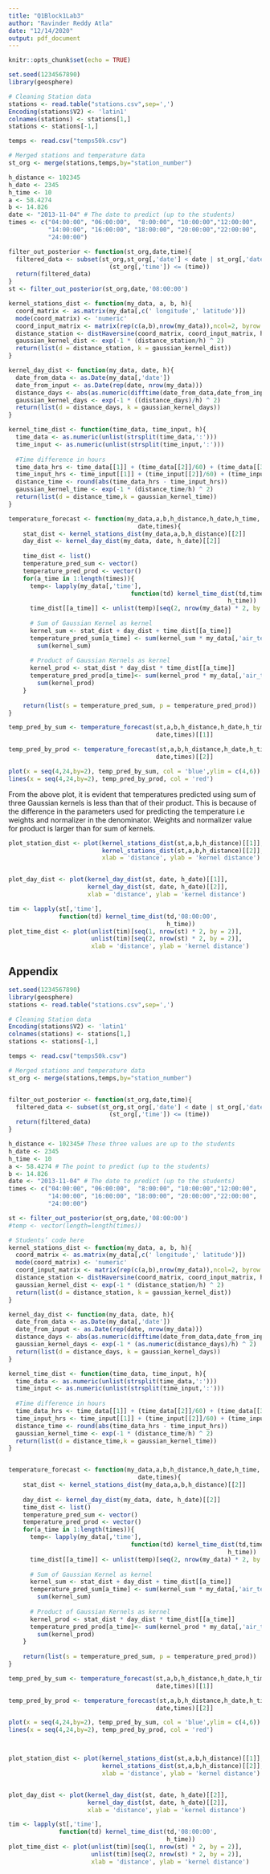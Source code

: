 ```yaml
---
title: "Q1Block1Lab3"
author: "Ravinder Reddy Atla"
date: "12/14/2020"
output: pdf_document
---
```


```r
knitr::opts_chunk$set(echo = TRUE)
```

```r
set.seed(1234567890) 
library(geosphere)
```

```r
# Cleaning Station data
stations <- read.table("stations.csv",sep=',')
Encoding(stations$V2) <- 'latin1'
colnames(stations) <- stations[1,]
stations <- stations[-1,]

temps <- read.csv("temps50k.csv")

# Merged stations and temperature data
st_org <- merge(stations,temps,by="station_number")

```

```r
h_distance <- 102345 
h_date <- 2345
h_time <- 10
a <- 58.4274 
b <- 14.826 
date <- "2013-11-04" # The date to predict (up to the students) 
times <- c("04:00:00", "06:00:00",  "8:00:00", "10:00:00","12:00:00", 
           "14:00:00", "16:00:00", "18:00:00", "20:00:00","22:00:00",
           "24:00:00")
```

```r
filter_out_posterior <- function(st_org,date,time){
  filtered_data <- subset(st_org,st_org[,'date'] < date | st_org[,'date'] == date & 
                            (st_org[,'time']) <= (time))
  return(filtered_data)
}
st <- filter_out_posterior(st_org,date,'08:00:00')
```

```r

kernel_stations_dist <- function(my_data, a, b, h){
  coord_matrix <- as.matrix(my_data[,c(' longitude',' latitude')])
  mode(coord_matrix) <- 'numeric'
  coord_input_matrix <- matrix(rep(c(a,b),nrow(my_data)),ncol=2, byrow = TRUE)
  distance_station <- distHaversine(coord_matrix, coord_input_matrix, h)
  gaussian_kernel_dist <- exp(-1 * (distance_station/h) ^ 2)
  return(list(d = distance_station, k = gaussian_kernel_dist))
}

```

```r

kernel_day_dist <- function(my_data, date, h){
  date_from_data <- as.Date(my_data[,'date'])
  date_from_input <- as.Date(rep(date, nrow(my_data)))
  distance_days <- abs(as.numeric(difftime(date_from_data,date_from_input, units = 'days')))
  gaussian_kernel_days <- exp(-1 * ((distance_days)/h) ^ 2)
  return(list(d = distance_days, k = gaussian_kernel_days))
}
```

```r

kernel_time_dist <- function(time_data, time_input, h){
  time_data <- as.numeric(unlist(strsplit(time_data,':')))
  time_input <- as.numeric(unlist(strsplit(time_input,':')))
  
  #Time difference in hours
  time_data_hrs <- time_data[[1]] + (time_data[[2]]/60) + (time_data[[3]]/3600)
  time_input_hrs <- time_input[[1]] + (time_input[[2]]/60) + (time_input[[3]]/3600)
  distance_time <- round(abs(time_data_hrs - time_input_hrs))
  gaussian_kernel_time <- exp(-1 * (distance_time/h) ^ 2)
  return(list(d = distance_time,k = gaussian_kernel_time))
}
```

```r

temperature_forecast <- function(my_data,a,b,h_distance,h_date,h_time,
                                    date,times){
    stat_dist <- kernel_stations_dist(my_data,a,b,h_distance)[[2]]
    day_dist <- kernel_day_dist(my_data, date, h_date)[[2]]
    
    time_dist <- list()
    temperature_pred_sum <- vector()
    temperature_pred_prod <- vector()
    for(a_time in 1:length(times)){
      temp<- lapply(my_data[,'time'], 
                                  function(td) kernel_time_dist(td,times[a_time],
                                                             h_time))
      time_dist[[a_time]] <- unlist(temp)[seq(2, nrow(my_data) * 2, by = 2)]
      
      # Sum of Gaussian Kernel as kernel
      kernel_sum <- stat_dist + day_dist + time_dist[[a_time]]
      temperature_pred_sum[a_time] <- sum(kernel_sum * my_data[,'air_temperature']) / 
        sum(kernel_sum)
      
      # Product of Gaussian Kernels as kernel
      kernel_prod <- stat_dist * day_dist * time_dist[[a_time]]
      temperature_pred_prod[a_time]<- sum(kernel_prod * my_data[,'air_temperature']) / 
        sum(kernel_prod)
    }
    
    return(list(s = temperature_pred_sum, p = temperature_pred_prod))
}

```


```r
temp_pred_by_sum <- temperature_forecast(st,a,b,h_distance,h_date,h_time,
                                         date,times)[[1]]

temp_pred_by_prod <- temperature_forecast(st,a,b,h_distance,h_date,h_time,
                                         date,times)[[2]]

plot(x = seq(4,24,by=2), temp_pred_by_sum, col = 'blue',ylim = c(4,6))
lines(x = seq(4,24,by=2), temp_pred_by_prod, col = 'red')
```

From the above plot, it is evident that temperatures predicted using sum of 
three Gaussian kernels is less than that of their product. This is because of 
the difference in the parameters used for predicting the temperature i.e weights 
and normalizer in the denominator. Weights and normalizer value for product is 
larger than for sum of kernels. 


```r
plot_station_dist <- plot(kernel_stations_dist(st,a,b,h_distance)[[1]], 
                          kernel_stations_dist(st,a,b,h_distance)[[2]],
                          xlab = 'distance', ylab = 'kernel distance')


plot_day_dist <- plot(kernel_day_dist(st, date, h_date)[[1]],
                      kernel_day_dist(st, date, h_date)[[2]],
                      xlab = 'distance', ylab = 'kernel distance')

tim <- lapply(st[,'time'], 
              function(td) kernel_time_dist(td,'08:00:00',
                                            h_time))
plot_time_dist <- plot(unlist(tim)[seq(1, nrow(st) * 2, by = 2)],
                       unlist(tim)[seq(2, nrow(st) * 2, by = 2)],
                       xlab = 'distance', ylab = 'kernel distance')
```




## Appendix

```r

set.seed(1234567890) 
library(geosphere)
stations <- read.table("stations.csv",sep=',')

# Cleaning Station data
Encoding(stations$V2) <- 'latin1'
colnames(stations) <- stations[1,]
stations <- stations[-1,]

temps <- read.csv("temps50k.csv")

# Merged stations and temperature data
st_org <- merge(stations,temps,by="station_number")


filter_out_posterior <- function(st_org,date,time){
  filtered_data <- subset(st_org,st_org[,'date'] < date | st_org[,'date'] == date & 
                            (st_org[,'time']) <= (time))
  return(filtered_data)
}

h_distance <- 102345# These three values are up to the students 
h_date <- 2345
h_time <- 10
a <- 58.4274 # The point to predict (up to the students) 
b <- 14.826 
date <- "2013-11-04" # The date to predict (up to the students) 
times <- c("04:00:00", "06:00:00",  "8:00:00", "10:00:00","12:00:00", 
           "14:00:00", "16:00:00", "18:00:00", "20:00:00","22:00:00",
           "24:00:00")

st <- filter_out_posterior(st_org,date,'08:00:00')
#temp <- vector(length=length(times)) 

# Students’ code here
kernel_stations_dist <- function(my_data, a, b, h){
  coord_matrix <- as.matrix(my_data[,c(' longitude',' latitude')])
  mode(coord_matrix) <- 'numeric'
  coord_input_matrix <- matrix(rep(c(a,b),nrow(my_data)),ncol=2, byrow = TRUE)
  distance_station <- distHaversine(coord_matrix, coord_input_matrix, h)
  gaussian_kernel_dist <- exp(-1 * (distance_station/h) ^ 2)
  return(list(d = distance_station, k = gaussian_kernel_dist))
}

kernel_day_dist <- function(my_data, date, h){
  date_from_data <- as.Date(my_data[,'date'])
  date_from_input <- as.Date(rep(date, nrow(my_data)))
  distance_days <- abs(as.numeric(difftime(date_from_data,date_from_input, units = 'days')))
  gaussian_kernel_days <- exp(-1 * (as.numeric(distance_days)/h) ^ 2)
  return(list(d = distance_days, k = gaussian_kernel_days))
}

kernel_time_dist <- function(time_data, time_input, h){
  time_data <- as.numeric(unlist(strsplit(time_data,':')))
  time_input <- as.numeric(unlist(strsplit(time_input,':')))
  
  #Time difference in hours
  time_data_hrs <- time_data[[1]] + (time_data[[2]]/60) + (time_data[[3]]/3600)
  time_input_hrs <- time_input[[1]] + (time_input[[2]]/60) + (time_input[[3]]/3600)
  distance_time <- round(abs(time_data_hrs - time_input_hrs))
  gaussian_kernel_time <- exp(-1 * (distance_time/h) ^ 2)
  return(list(d = distance_time,k = gaussian_kernel_time))
}


temperature_forecast <- function(my_data,a,b,h_distance,h_date,h_time,
                                    date,times){
    stat_dist <- kernel_stations_dist(my_data,a,b,h_distance)[[2]]
    
    day_dist <- kernel_day_dist(my_data, date, h_date)[[2]]
    time_dist <- list()
    temperature_pred_sum <- vector()
    temperature_pred_prod <- vector()
    for(a_time in 1:length(times)){
      temp<- lapply(my_data[,'time'], 
                                  function(td) kernel_time_dist(td,times[a_time],
                                                             h_time))
      time_dist[[a_time]] <- unlist(temp)[seq(2, nrow(my_data) * 2, by = 2)]
      
      # Sum of Gaussian Kernel as kernel
      kernel_sum <- stat_dist + day_dist + time_dist[[a_time]]
      temperature_pred_sum[a_time] <- sum(kernel_sum * my_data[,'air_temperature']) / 
        sum(kernel_sum)
      
      # Product of Gaussian Kernels as kernel
      kernel_prod <- stat_dist * day_dist * time_dist[[a_time]]
      temperature_pred_prod[a_time]<- sum(kernel_prod * my_data[,'air_temperature']) / 
        sum(kernel_prod)
    }
    
    return(list(s = temperature_pred_sum, p = temperature_pred_prod))
}

temp_pred_by_sum <- temperature_forecast(st,a,b,h_distance,h_date,h_time,
                                         date,times)[[1]]

temp_pred_by_prod <- temperature_forecast(st,a,b,h_distance,h_date,h_time,
                                         date,times)[[2]]

plot(x = seq(4,24,by=2), temp_pred_by_sum, col = 'blue',ylim = c(4,6))
lines(x = seq(4,24,by=2), temp_pred_by_prod, col = 'red')



plot_station_dist <- plot(kernel_stations_dist(st,a,b,h_distance)[[1]], 
                          kernel_stations_dist(st,a,b,h_distance)[[2]],
                          xlab = 'distance', ylab = 'kernel distance')


plot_day_dist <- plot(kernel_day_dist(st, date, h_date)[[2]],
                      kernel_day_dist(st, date, h_date)[[2]],
                      xlab = 'distance', ylab = 'kernel distance')

tim <- lapply(st[,'time'], 
              function(td) kernel_time_dist(td,'08:00:00',
                                            h_time))
plot_time_dist <- plot(unlist(tim)[seq(1, nrow(st) * 2, by = 2)],
                       unlist(tim)[seq(2, nrow(st) * 2, by = 2)],
                       xlab = 'distance', ylab = 'kernel distance')

```
